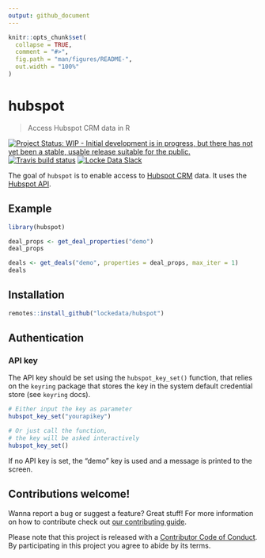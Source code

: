 ```yaml
---
output: github_document
---
```


<!-- README.md is generated from README.Rmd. Please edit that file -->

```r
knitr::opts_chunk$set(
  collapse = TRUE,
  comment = "#>",
  fig.path = "man/figures/README-",
  out.width = "100%"
)
```

# hubspot

> Access Hubspot CRM data in R

<!-- badges: start -->
[![Project Status: WIP - Initial development is in progress, but there has not yet been a stable, usable release suitable for the public.](https://www.repostatus.org/badges/latest/wip.svg)](https://www.repostatus.org/#wip)
[![Travis build status](https://travis-ci.org/lockedata/hubspot.svg?branch=master)](https://travis-ci.org/lockedata/hubspot)
 [![Locke Data Slack](https://img.shields.io/badge/Slack-discuss-blue.svg?logo=slack&longCache=true&style=flat)](https://join.slack.com/t/lockedata/shared_invite/enQtMjkwNjY3ODkwMzg2LTI1OGU1NTM3ZGIyZGFiNTdlODI3MzU2N2ZlNDczMjM4M2U2OWVmNDMzZTQ1ZGNlZDQ3MGM2MGVjMjI2MWIyMjI)
<!-- badges: end -->

The goal of `hubspot` is to enable access to [Hubspot CRM](//hubspot.com) data. It uses the [Hubspot API](developers.hubspot.com/docs/overview).

## Example

```r
library(hubspot)

deal_props <- get_deal_properties("demo")
deal_props

deals <- get_deals("demo", properties = deal_props, max_iter = 1)
deals
```


## Installation

```r
remotes::install_github("lockedata/hubspot")
```

## Authentication

### API key

The API key should be set using the `hubspot_key_set()` function, that relies on the `keyring` package that stores the key in the system default credential store (see `keyring` docs).

```r
# Either input the key as parameter
hubspot_key_set("yourapikey")

# Or just call the function,
# the key will be asked interactively
hubspot_key_set()
```

If no API key is set, the "demo" key is used and a message is printed to the screen.

## Contributions welcome!

Wanna report a bug or suggest a feature? Great stuff! For more information on how to contribute check out [our contributing guide](.github/CONTRIBUTING.md).

Please note that this project is released with a [Contributor Code of Conduct](CONDUCT.md). By participating in this project you agree to abide by its terms.
